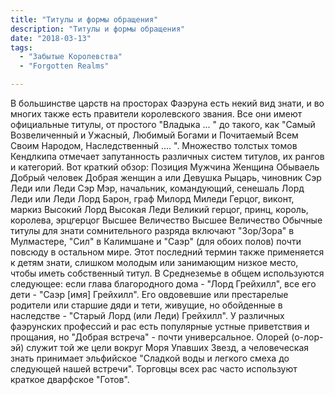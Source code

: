 ```yaml
---
title: "Титулы и формы обращения"
description: "Титулы и формы обращения"
date: "2018-03-13"
tags: 
  - "Забытые Королевства"
  - "Forgotten Realms"

---
```


В большинстве царств на просторах Фаэруна есть некий вид знати, и во многих также есть правители королевского звания. Все они имеют официальные титулы, от простого "Владыка ... " до такого, как "Самый Возвеличенный и Ужасный, Любимый Богами и Почитаемый Всем Своим Народом, Наследственный .... ". Множество толстых томов Кендлкипа отмечает запутанность различных систем титулов, их рангов и категорий. Вот краткий обзор: Позиция Мужчина Женщина Обываель Добрый человек Добрая женщин а или Девушка Рыцарь, чиновник Сэр Леди или Леди Сэр Мэр, начальник, командующий, сенешаль Лорд Леди или Леди Лорд Барон, граф Милорд Миледи Герцог, виконт, маркиз Высокий Лорд Высокая Леди Великий герцог, принц, король, королева, эрцгерцог Высшее Величество Высшее Величество Обычные титулы для знати сомнительного разряда включают "Зор/Зора" в Мулмастере, "Сил" в Калимшане и "Саэр" (для обоих полов) почти повсюду в остальном мире. Этот последний термин также применяется к детям знати, слишком молодым или занимающим низкое место, чтобы иметь собственный титул. В Среднеземье в общем используются следующее: если глава благородного дома - "Лорд Грейхилл", все его дети - "Саэр \[имя\] Грейхилл". Его овдовевшие или престарелые родители или старшие дяди и тети, живущие, но обойденные в наследстве - "Старый Лорд (или Леди) Грейхилл". У различных фаэрунских профессий и рас есть популярные устные приветствия и прощания, но "Добрая встреча" - почти универсальное. Олорей (о-лор-эй) служит той же цели вокруг Моря Упавших Звезд, а человеческая знать принимает эльфийское "Сладкой воды и легкого смеха до следующей нашей встречи". Торговцы всех рас часто используют краткое дварфское "Готов".
